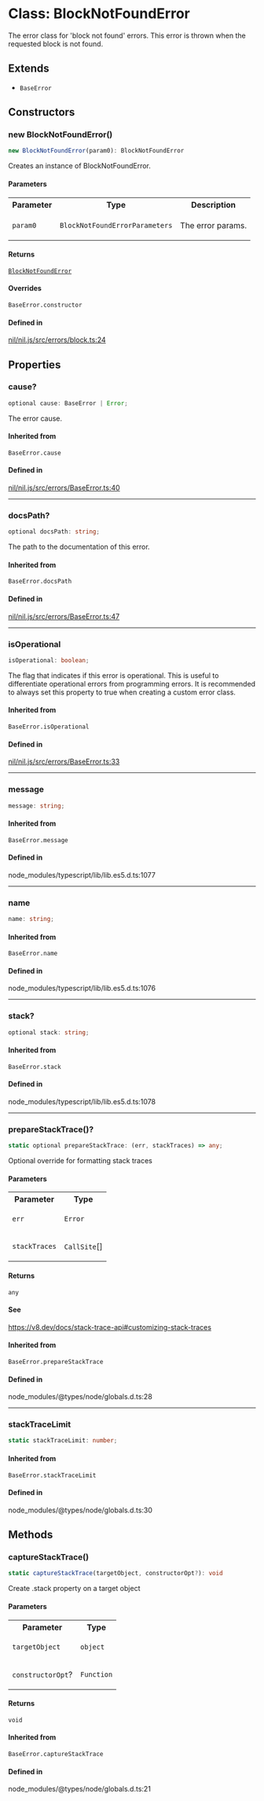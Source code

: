 # Class: BlockNotFoundError

The error class for 'block not found' errors.
This error is thrown when the requested block is not found.

## Extends

- `BaseError`

## Constructors

### new BlockNotFoundError()

```ts
new BlockNotFoundError(param0): BlockNotFoundError
```

Creates an instance of BlockNotFoundError.

#### Parameters

<table>
<tr>
<th>Parameter</th>
<th>Type</th>
<th>Description</th>
</tr>
<tr>
<td>

`param0`

</td>
<td>

`BlockNotFoundErrorParameters`

</td>
<td>

The error params.

</td>
</tr>
</table>

#### Returns

[`BlockNotFoundError`](BlockNotFoundError.mdx)

#### Overrides

`BaseError.constructor`

#### Defined in

[nil/nil.js/src/errors/block.ts:24](https://github.com/NilFoundation/nil.js/blob/08a7f90027b4c09b608245b19f15f6fb7ae1ff03/src/errors/block.ts#L24)

## Properties

### cause?

```ts
optional cause: BaseError | Error;
```

The error cause.

#### Inherited from

`BaseError.cause`

#### Defined in

[nil/nil.js/src/errors/BaseError.ts:40](https://github.com/NilFoundation/nil.js/blob/08a7f90027b4c09b608245b19f15f6fb7ae1ff03/src/errors/BaseError.ts#L40)

***

### docsPath?

```ts
optional docsPath: string;
```

The path to the documentation of this error.

#### Inherited from

`BaseError.docsPath`

#### Defined in

[nil/nil.js/src/errors/BaseError.ts:47](https://github.com/NilFoundation/nil.js/blob/08a7f90027b4c09b608245b19f15f6fb7ae1ff03/src/errors/BaseError.ts#L47)

***

### isOperational

```ts
isOperational: boolean;
```

The flag that indicates if this error is operational.
This is useful to differentiate operational errors from programming errors.
It is recommended to always set this property to true when creating a custom error class.

#### Inherited from

`BaseError.isOperational`

#### Defined in

[nil/nil.js/src/errors/BaseError.ts:33](https://github.com/NilFoundation/nil.js/blob/08a7f90027b4c09b608245b19f15f6fb7ae1ff03/src/errors/BaseError.ts#L33)

***

### message

```ts
message: string;
```

#### Inherited from

`BaseError.message`

#### Defined in

node\_modules/typescript/lib/lib.es5.d.ts:1077

***

### name

```ts
name: string;
```

#### Inherited from

`BaseError.name`

#### Defined in

node\_modules/typescript/lib/lib.es5.d.ts:1076

***

### stack?

```ts
optional stack: string;
```

#### Inherited from

`BaseError.stack`

#### Defined in

node\_modules/typescript/lib/lib.es5.d.ts:1078

***

### prepareStackTrace()?

```ts
static optional prepareStackTrace: (err, stackTraces) => any;
```

Optional override for formatting stack traces

#### Parameters

<table>
<tr>
<th>Parameter</th>
<th>Type</th>
</tr>
<tr>
<td>

`err`

</td>
<td>

`Error`

</td>
</tr>
<tr>
<td>

`stackTraces`

</td>
<td>

`CallSite`[]

</td>
</tr>
</table>

#### Returns

`any`

#### See

https://v8.dev/docs/stack-trace-api#customizing-stack-traces

#### Inherited from

`BaseError.prepareStackTrace`

#### Defined in

node\_modules/@types/node/globals.d.ts:28

***

### stackTraceLimit

```ts
static stackTraceLimit: number;
```

#### Inherited from

`BaseError.stackTraceLimit`

#### Defined in

node\_modules/@types/node/globals.d.ts:30

## Methods

### captureStackTrace()

```ts
static captureStackTrace(targetObject, constructorOpt?): void
```

Create .stack property on a target object

#### Parameters

<table>
<tr>
<th>Parameter</th>
<th>Type</th>
</tr>
<tr>
<td>

`targetObject`

</td>
<td>

`object`

</td>
</tr>
<tr>
<td>

`constructorOpt`?

</td>
<td>

`Function`

</td>
</tr>
</table>

#### Returns

`void`

#### Inherited from

`BaseError.captureStackTrace`

#### Defined in

node\_modules/@types/node/globals.d.ts:21
